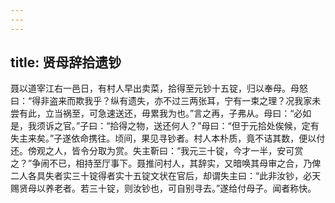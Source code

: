 ```yaml
---
---
---
```

title: 贤母辞拾遗钞
---




聂以道宰江右一邑日，有村人早出卖菜，拾得至元钞十五锭，归以奉母。母怒曰：“得非盗来而欺我乎？纵有遗失，亦不过三两张耳，宁有一束之理？况我家未尝有此，立当祸至，可急速送还，毋累我为也。”言之再，子弗从。母曰：“必如是，我须诉之官。”子曰：“拾得之物，送还何人？”母曰：“但于元拾处俟候，定有失主来矣。”子遂依命携往。顷间，果见寻钞者。村人本朴质，竟不诘其数，便以付还。傍观之人，皆令分取为赏。失主靳曰：“我元三十锭，今才一半，安可赏之？”争闹不已，相持至厅事下。聂推问村人，其辞实，又暗唤其母审之合，乃俾二人各具失者实三十锭得者实十五锭文状在官后，却谓失主曰：“此非汝钞，必天赐贤母以养老者。若三十锭，则汝钞也，可自别寻去。”遂给付母子。闻者称快。